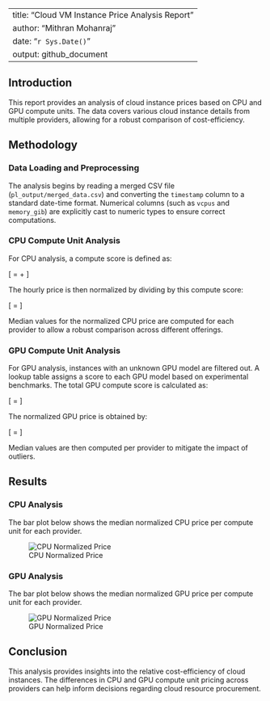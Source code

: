 
---
title: "Cloud VM Instance Price Analysis Report"
author: "Mithran Mohanraj"
date: "`r Sys.Date()`"
output: github_document
---

## Introduction

This report provides an analysis of cloud instance prices based on CPU and GPU compute units. The data covers various cloud instance details from multiple providers, allowing for a robust comparison of cost-efficiency.

## Methodology

### Data Loading and Preprocessing
The analysis begins by reading a merged CSV file (`pl_output/merged_data.csv`) and converting the `timestamp` column to a standard date-time format. Numerical columns (such as `vcpus` and `memory_gib`) are explicitly cast to numeric types to ensure correct computations.

### CPU Compute Unit Analysis
For CPU analysis, a compute score is defined as:

\[
\operatorname{cpu\_compute\_score} = \operatorname{vcpus} + \frac{\operatorname{memory\_gib}}{4}
\]

The hourly price is then normalized by dividing by this compute score:

\[
\operatorname{cpu\_norm\_price} = \frac{\operatorname{price\_per\_hour}}{\operatorname{cpu\_compute\_score}}
\]

Median values for the normalized CPU price are computed for each provider to allow a robust comparison across different offerings.

### GPU Compute Unit Analysis
For GPU analysis, instances with an unknown GPU model are filtered out. A lookup table assigns a score to each GPU model based on experimental benchmarks. The total GPU compute score is calculated as:

\[
\operatorname{total\_gpu\_compute} = \operatorname{gpu\_score} \times \operatorname{gpu\_count}
\]

The normalized GPU price is obtained by:

\[
\operatorname{gpu\_norm\_price} = \frac{\operatorname{price\_per\_hour}}{\operatorname{total\_gpu\_compute}}
\]

Median values are then computed per provider to mitigate the impact of outliers.

## Results

### CPU Analysis
The bar plot below shows the median normalized CPU price per compute unit for each provider.

![CPU Normalized Price](r_output/cpu_norm_price_by_provider.png)

### GPU Analysis
The bar plot below shows the median normalized GPU price per compute unit for each provider.

![GPU Normalized Price](r_output/gpu_norm_price_by_provider.png)

## Conclusion

This analysis provides insights into the relative cost-efficiency of cloud instances. The differences in CPU and GPU compute unit pricing across providers can help inform decisions regarding cloud resource procurement.

